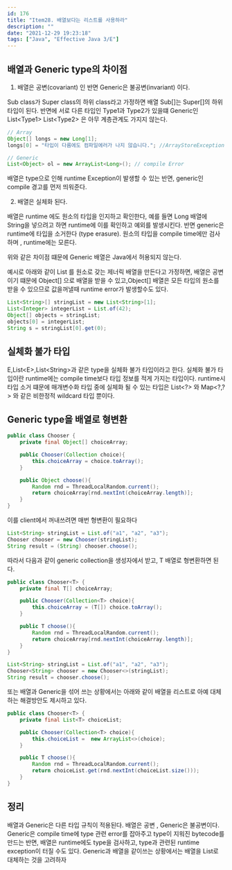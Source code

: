 ```yaml
---
id: 176
title: "Item28. 배열보다는 리스트를 사용하라"
description: ""
date: "2021-12-29 19:23:18"
tags: ["Java", "Effective Java 3/E"]
---
```

## 배열과 Generic type의 차이점 

1. 배열은 공변(covariant) 인 반면 Generic은 불공변(invariant) 이다.

Sub class가 Super class의 하위 class라고 가정하면 배열 Sub[]는 Super[]의 하위 타입이 된다. 
반면에 서로 다른 타입인 Type1과 Type2가 있을떄 Generic인 List\<Type1> List\<Type2> 은 아무 계층관계도 가지지 않는다. 

```java
// Array 
Object[] longs = new Long[1];
longs[0] = "타입이 다름에도 컴파일에러가 나지 않습니다."; //ArrayStoreException

// Generic 
List<Object> ol = new ArrayList<Long>(); // compile Error

```
배열은 type으로 인해 runtime Exception이 발생할 수 있는 반면, generic인 compile 경고를 먼저 띄워준다. 


2. 배열은 실체화 된다. 

배열은 runtime 에도 원소의 타입을 인지하고 확인한다, 예를 들면 Long 배열에 String을 넣으려고 하면 runtime에 이를 확인하고 예외를 발생시킨다. 
반면 generic은 runtime에 타입을 소거한다 (type erasure). 원소의 타입을 compile time에만 검사하며 , runtime에는 모른다. 



위와 같은 차이점 떄문에 Generic 배열은 Java에서 허용되지 않는다. 

예시로 아래와 같이 List<String> 를 원소로 갖는 제너릭 배열을 만든다고 가정하면, 배열은 공변이기 떄문에 Object[] 으로 배열을 받을 수 있고,Object[] 배열은 모든 타입의 원소를 받을 수 있으므로 값을꺼낼때 runtime error가 발생할수도 있다.

```java
List<String>[] stringList = new List<String>[1];
List<Integer> integerList = List.of(42);
Object[] objects = stringList;
objects[0] = integerList;
String s = stringList[0].get(0);
```


## 실체화 불가 타입 

E,List\<E>,List\<String>과 같은 type을 실체화 불가 타입이라고 한다. 실체화 불가 타입이란 runtime에는 compile time보다 타입 정보를 적게 가지는 타입이다. runtime시 타입 소거 떄문에 매개변수화 타입 중에 실체화 될 수 있는 타입은 List\<?> 와 Map\<?,?> 와 같은 비한정적 wildcard 타입 뿐이다. 

## Generic type을 배열로 형변환 

```java
public class Chooser {
    private final Object[] choiceArray;

    public Chooser(Collection choice){
        this.choiceArray = choice.toArray();
    }

    public Object choose(){
        Random rnd = ThreadLocalRandom.current();
        return choiceArray[rnd.nextInt(choiceArray.length)];
    }
}

```

이를 client에서 꺼내쓰려면 매번 형변환이 필요하다
```java
List<String> stringList = List.of("a1", "a2", "a3");
Chooser chooser = new Chooser(stringList);
String result = (String) chooser.choose();
```

따라서 다음과 같이 generic collection을 생성자에서 받고, T 배열로 형변환하면 된다.

```java
public class Chooser<T> {
    private final T[] choiceArray;

    public Chooser(Collection<T> choice){
        this.choiceArray = (T[]) choice.toArray();
    }

    public T choose(){
        Random rnd = ThreadLocalRandom.current();
        return choiceArray[rnd.nextInt(choiceArray.length)];
    }
}
```

```java
List<String> stringList = List.of("a1", "a2", "a3");
Chooser<String> chooser = new Chooser<>(stringList);
String result = chooser.choose();
```
또는 배열과 Generic을 섞어 쓰는 상황에서는 아래와 같이 배열을 리스트로 아예 대체하는 해결방안도 제시하고 있다. 
```java
public class Chooser<T> {
    private final List<T> choiceList;

    public Chooser(Collection<T> choice){
        this.choiceList =  new ArrayList<>(choice);
    }

    public T choose(){
        Random rnd = ThreadLocalRandom.current();
        return choiceList.get(rnd.nextInt(choiceList.size()));
    }
}
```

## 정리 

배열과 Generic은 다른 타입 규칙이 적용된다. 배열은 공변 , Generic은 불공변이다. 
Generic은 compile time에 type 관련 error를 잡아주고 type이 지워진 bytecode를 만드는 반면, 배열은 runtime에도 type을 검사하고, type과 관련된 runtime exception이 터질 수도 있다. 
Generic과 배열을 같이쓰는 상황에서는 배열을 List로 대체하는 것을 고려하자

